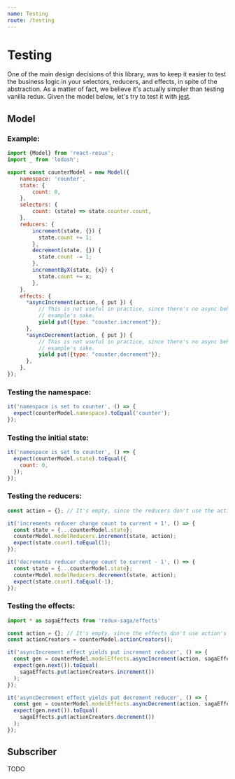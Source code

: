 ```yaml
---
name: Testing
route: /testing
---
```


# Testing

One of the main design decisions of this library, was to keep it easier to test the business logic in your selectors,
reducers, and effects, in spite of the abstraction. As a matter of fact, we believe it's actually simpler than
testing vanilla redux. Given the model below, let's try to test it with [jest](https://jestjs.io/).

## Model

### Example:
```javascript
import {Model} from 'react-resux';
import _ from 'lodash';

export const counterModel = new Model({
    namespace: 'counter',
    state: {
        count: 0,
    },
    selectors: {
        count: (state) => state.counter.count,
    },
    reducers: {
        increment(state, {}) {
          state.count += 1;
        },
        decrement(state, {}) {
          state.count -= 1;
        },
        incrementByX(state, {x}) {
          state.count += x;
        },
    },
    effects: {
      *asyncIncrement(action, { put }) {
          // This is not useful in practice, since there's no async behaviour per se, but is defined for
          // example's sake.
          yield put({type: "counter.increment"});
      },
      *asyncDecrement(action, { put }) {
          // This is not useful in practice, since there's no async behaviour per se, but is defined for
          // example's sake.
          yield put({type: "counter.decrement"});
      },
    },
});
```

### Testing the namespace:

```javascript
it('namespace is set to counter', () => {
  expect(counterModel.namespace).toEqual('counter');
});
```

### Testing the initial state:

```javascript
it('namespace is set to counter', () => {
  expect(counterModel.state).toEqual({
    count: 0,
  });
});
```

### Testing the reducers:

```javascript
const action = {}; // It's empty, since the reducers don't use the action's data

it('increments reducer change count to current + 1', () => {
  const state = {...counterModel.state};
  counterModel.modelReducers.increment(state, action);
  expect(state.count).toEqual(1);
});

it('decrements reducer change count to current - 1', () => {
  const state = {...counterModel.state};
  counterModel.modelReducers.decrement(state, action);
  expect(state.count).toEqual(-1);
});
```

### Testing the effects:

```javascript
import * as sagaEffects from 'redux-saga/effects'

const action = {}; // It's empty, since the effects don't use action's data
const actionCreators = counterModel.actionCreators();

it('asyncIncrement effect yields put increment reducer', () => {
  const gen = counterModel.modelEffects.asyncIncrement(action, sagaEffects);
  expect(gen.next()).toEqual(
    sagaEffects.put(actionCreators.increment())
  );
});

it('asyncDecrement effect yields put decrement reducer', () => {
  const gen = counterModel.modelEffects.asyncDecrement(action, sagaEffects);
  expect(gen.next()).toEqual(
    sagaEffects.put(actionCreators.decrement())
  );
});
```

## Subscriber

TODO
